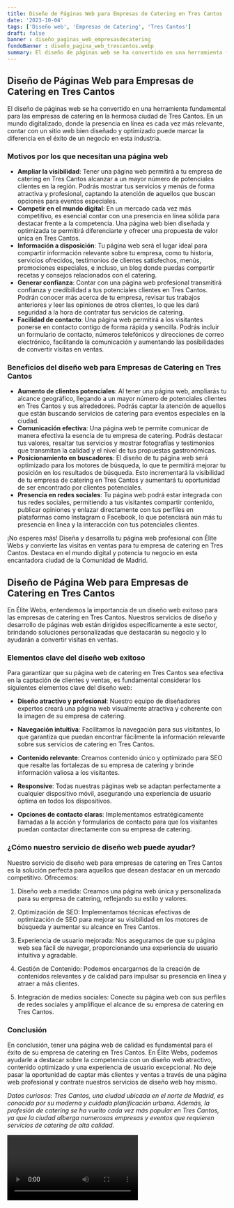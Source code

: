 ```yaml
---
title: Diseño de Páginas Web para Empresas de Catering en Tres Cantos
date: '2023-10-04'
tags: ['Diseño web', 'Empresas de Catering', 'Tres Cantos']
draft: false
banner : diseño_paginas_web_empresasdecatering
fondoBanner : diseño_pagina_web_trescantos.webp
summary: El diseño de páginas web se ha convertido en una herramienta fundamental para las empresas de catering en la hermosa ciudad de Tres Cantos. En un mundo digitalizado, donde la presencia en línea es cada vez más relevante, contar con un sitio web bien diseñado y optimizado puede marcar la diferencia en el éxito de un negocio en esta industria.
---
```


## Diseño de Páginas Web para Empresas de Catering en Tres Cantos

El diseño de páginas web se ha convertido en una herramienta fundamental para las empresas de catering en la hermosa ciudad de Tres Cantos. En un mundo digitalizado, donde la presencia en línea es cada vez más relevante, contar con un sitio web bien diseñado y optimizado puede marcar la diferencia en el éxito de un negocio en esta industria.

### Motivos por los que necesitan una página web

- **Ampliar la visibilidad**: Tener una página web permitirá a tu empresa de catering en Tres Cantos alcanzar a un mayor número de potenciales clientes en la región. Podrás mostrar tus servicios y menús de forma atractiva y profesional, captando la atención de aquellos que buscan opciones para eventos especiales.
- **Competir en el mundo digital**: En un mercado cada vez más competitivo, es esencial contar con una presencia en línea sólida para destacar frente a la competencia. Una página web bien diseñada y optimizada te permitirá diferenciarte y ofrecer una propuesta de valor única en Tres Cantos.
- **Información a disposición**: Tu página web será el lugar ideal para compartir información relevante sobre tu empresa, como tu historia, servicios ofrecidos, testimonios de clientes satisfechos, menús, promociones especiales, e incluso, un blog donde puedas compartir recetas y consejos relacionados con el catering.
- **Generar confianza**: Contar con una página web profesional transmitirá confianza y credibilidad a tus potenciales clientes en Tres Cantos. Podrán conocer más acerca de tu empresa, revisar tus trabajos anteriores y leer las opiniones de otros clientes, lo que les dará seguridad a la hora de contratar tus servicios de catering.
- **Facilidad de contacto**: Una página web permitirá a los visitantes ponerse en contacto contigo de forma rápida y sencilla. Podrás incluir un formulario de contacto, números telefónicos y direcciones de correo electrónico, facilitando la comunicación y aumentando las posibilidades de convertir visitas en ventas.

### Beneficios del diseño web para Empresas de Catering en Tres Cantos

- **Aumento de clientes potenciales**: Al tener una página web, ampliarás tu alcance geográfico, llegando a un mayor número de potenciales clientes en Tres Cantos y sus alrededores. Podrás captar la atención de aquellos que están buscando servicios de catering para eventos especiales en la ciudad.
- **Comunicación efectiva**: Una página web te permite comunicar de manera efectiva la esencia de tu empresa de catering. Podrás destacar tus valores, resaltar tus servicios y mostrar fotografías y testimonios que transmitan la calidad y el nivel de tus propuestas gastronómicas.
- **Posicionamiento en buscadores**: El diseño de tu página web será optimizado para los motores de búsqueda, lo que te permitirá mejorar tu posición en los resultados de búsqueda. Esto incrementará la visibilidad de tu empresa de catering en Tres Cantos y aumentará tu oportunidad de ser encontrado por clientes potenciales.
- **Presencia en redes sociales**: Tu página web podrá estar integrada con tus redes sociales, permitiendo a tus visitantes compartir contenido, publicar opiniones y enlazar directamente con tus perfiles en plataformas como Instagram o Facebook, lo que potenciará aún más tu presencia en línea y la interacción con tus potenciales clientes.

¡No esperes más! Diseña y desarrolla tu página web profesional con Élite Webs y convierte las visitas en ventas para tu empresa de catering en Tres Cantos. Destaca en el mundo digital y potencia tu negocio en esta encantadora ciudad de la Comunidad de Madrid.

<GifSeo />

<Cta />

## Diseño de Página Web para Empresas de Catering en Tres Cantos

En Élite Webs, entendemos la importancia de un diseño web exitoso para las empresas de catering en Tres Cantos. Nuestros servicios de diseño y desarrollo de páginas web están dirigidos específicamente a este sector, brindando soluciones personalizadas que destacarán su negocio y lo ayudarán a convertir visitas en ventas.

### Elementos clave del diseño web exitoso

Para garantizar que su página web de catering en Tres Cantos sea efectiva en la captación de clientes y ventas, es fundamental considerar los siguientes elementos clave del diseño web:

- **Diseño atractivo y profesional**: Nuestro equipo de diseñadores expertos creará una página web visualmente atractiva y coherente con la imagen de su empresa de catering.

- **Navegación intuitiva**: Facilitamos la navegación para sus visitantes, lo que garantiza que puedan encontrar fácilmente la información relevante sobre sus servicios de catering en Tres Cantos.

- **Contenido relevante**: Creamos contenido único y optimizado para SEO que resalte las fortalezas de su empresa de catering y brinde información valiosa a los visitantes.

- **Responsive**: Todas nuestras páginas web se adaptan perfectamente a cualquier dispositivo móvil, asegurando una experiencia de usuario óptima en todos los dispositivos.

- **Opciones de contacto claras**: Implementamos estratégicamente llamadas a la acción y formularios de contacto para que los visitantes puedan contactar directamente con su empresa de catering.

### ¿Cómo nuestro servicio de diseño web puede ayudar?

Nuestro servicio de diseño web para empresas de catering en Tres Cantos es la solución perfecta para aquellos que desean destacar en un mercado competitivo. Ofrecemos:

1. Diseño web a medida: Creamos una página web única y personalizada para su empresa de catering, reflejando su estilo y valores.

2. Optimización de SEO: Implementamos técnicas efectivas de optimización de SEO para mejorar su visibilidad en los motores de búsqueda y aumentar su alcance en Tres Cantos.

3. Experiencia de usuario mejorada: Nos aseguramos de que su página web sea fácil de navegar, proporcionando una experiencia de usuario intuitiva y agradable.

4. Gestión de Contenido: Podemos encargarnos de la creación de contenidos relevantes y de calidad para impulsar su presencia en línea y atraer a más clientes.

5. Integración de medios sociales: Conecte su página web con sus perfiles de redes sociales y amplifique el alcance de su empresa de catering en Tres Cantos.

### Conclusión

En conclusión, tener una página web de calidad es fundamental para el éxito de su empresa de catering en Tres Cantos. En Élite Webs, podemos ayudarle a destacar sobre la competencia con un diseño web atractivo, contenido optimizado y una experiencia de usuario excepcional. No deje pasar la oportunidad de captar más clientes y ventas a través de una página web profesional y contrate nuestros servicios de diseño web hoy mismo.

*Datos curiosos: Tres Cantos, una ciudad ubicada en el norte de Madrid, es conocida por su moderna y cuidada planificación urbana. Además, la profesión de catering se ha vuelto cada vez más popular en Tres Cantos, ya que la ciudad alberga numerosas empresas y eventos que requieren servicios de catering de alta calidad.*

<Video />

<CtaBot job='Empresas de Catering' city='Tres Cantos'/>

<Gmaps query='Tres Cantos+españa+maps' />